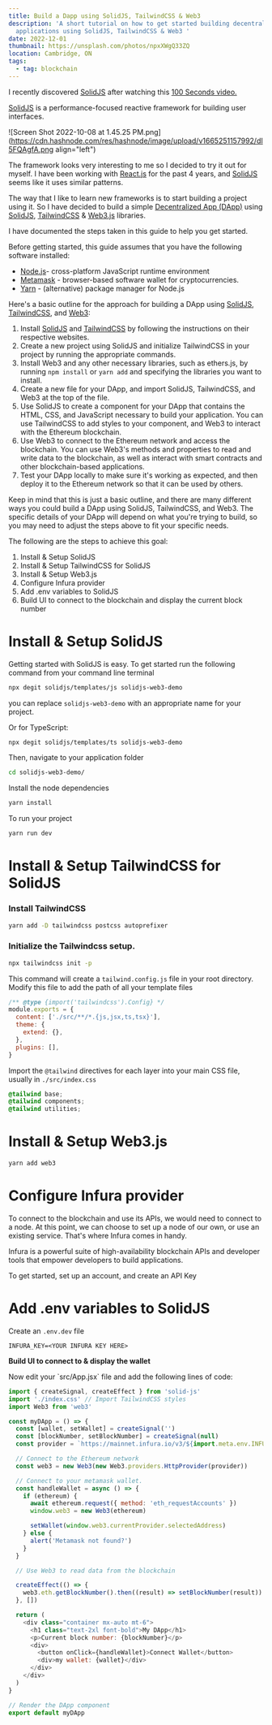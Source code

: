 ```yaml
---
title: Build a Dapp using SolidJS, TailwindCSS & Web3
description: 'A short tutorial on how to get started building decentralized
  applications using SolidJS, TailwindCSS & Web3 '
date: 2022-12-01
thumbnail: https://unsplash.com/photos/npxXWgQ33ZQ
location: Cambridge, ON
tags:
  - tag: blockchain
---
```


I recently discovered [SolidJS](https://www.solidjs.com) after watching this [100 Seconds video.](https://www.youtube.com/watch?v=hw3Bx5vxKl0)

[SolidJS](https://www.solidjs.com) is a performance-focused reactive framework for building user interfaces.

![Screen Shot 2022-10-08 at 1.45.25 PM.png](https://cdn.hashnode.com/res/hashnode/image/upload/v1665251157992/dI5FQAgfA.png align="left")

The framework looks very interesting to me so I decided to try it out for myself. I have been working with [React.js](https://reactjs.org/) for the past 4 years, and [SolidJS](https://www.solidjs.com) seems like it uses similar patterns.

The way that I like to learn new frameworks is to start building a project using it. So I have decided to build a simple [Decentralized App (DApp)](https://en.wikipedia.org/wiki/Decentralized_application) using [SolidJS](https://www.solidjs.com/), [TailwindCSS](https://tailwindcss.com/) & [Web3.js](https://web3js.readthedocs.io/en/v1.8.1/) libraries.

I have documented the steps taken in this guide to help you get started.

Before getting started, this guide assumes that you have the following software installed:

- [Node.js](https://nodejs.org)\- cross-platform JavaScript runtime environment
- [Metamask](https://metamask.io) - browser-based software wallet for cryptocurrencies.
- [Yarn](https://yarnpkg.com) - (alternative) package manager for Node.js

Here's a basic outline for the approach for building a DApp using [SolidJS](https://www.solidjs.com/), [TailwindCSS](https://tailwindcss.com/), and [Web3](https://web3js.readthedocs.io/en/v1.8.1/):

1.  Install [SolidJS](https://www.solidjs.com/) and [TailwindCSS](https://tailwindcss.com/) by following the instructions on their respective websites.
2.  Create a new project using SolidJS and initialize TailwindCSS in your project by running the appropriate commands.
3.  Install Web3 and any other necessary libraries, such as ethers.js, by running `npm install` or `yarn add` and specifying the libraries you want to install.
4.  Create a new file for your DApp, and import SolidJS, TailwindCSS, and Web3 at the top of the file.
5.  Use SolidJS to create a component for your DApp that contains the HTML, CSS, and JavaScript necessary to build your application. You can use TailwindCSS to add styles to your component, and Web3 to interact with the Ethereum blockchain.
6.  Use Web3 to connect to the Ethereum network and access the blockchain. You can use Web3's methods and properties to read and write data to the blockchain, as well as interact with smart contracts and other blockchain-based applications.
7.  Test your DApp locally to make sure it's working as expected, and then deploy it to the Ethereum network so that it can be used by others.

Keep in mind that this is just a basic outline, and there are many different ways you could build a DApp using SolidJS, TailwindCSS, and Web3. The specific details of your DApp will depend on what you're trying to build, so you may need to adjust the steps above to fit your specific needs.

The following are the steps to achieve this goal:

1.  Install & Setup SolidJS
2.  Install & Setup TailwindCSS for SolidJS
3.  Install & Setup Web3.js
4.  Configure Infura provider
5.  Add .env variables to SolidJS
6.  Build UI to connect to the blockchain and display the current block number

# Install & Setup SolidJS

Getting started with SolidJS is easy. To get started run the following command from your command line terminal

```bash
npx degit solidjs/templates/js solidjs-web3-demo
```

you can replace `solidjs-web3-demo` with an appropriate name for your project.

Or for TypeScript:

```bash
npx degit solidjs/templates/ts solidjs-web3-demo
```

Then, navigate to your application folder

```bash
cd solidjs-web3-demo/
```

Install the node dependencies

```bash
yarn install
```

To run your project

```bash
yarn run dev
```

# Install & Setup TailwindCSS for SolidJS

### Install TailwindCSS

```bash
yarn add -D tailwindcss postcss autoprefixer
```

### Initialize the Tailwindcss setup.

```bash
npx tailwindcss init -p
```

This command will create a `tailwind.config.js` file in your root directory. Modify this file to add the path of all your template files

```javascript
/** @type {import('tailwindcss').Config} */
module.exports = {
  content: ['./src/**/*.{js,jsx,ts,tsx}'],
  theme: {
    extend: {},
  },
  plugins: [],
}
```

Import the `@tailwind` directives for each layer into your main CSS file, usually in `./src/index.css`

```css
@tailwind base;
@tailwind components;
@tailwind utilities;
```

# Install & Setup Web3.js

```bash
yarn add web3
```

# Configure Infura provider

To connect to the blockchain and use its APIs, we would need to connect to a node. At this point, we can choose to set up a node of our own, or use an existing service. That's where Infura comes in handy.

Infura is a powerful suite of high-availability blockchain APIs and developer tools that empower developers to build applications.

To get started, set up an account, and create an API Key

# Add .env variables to SolidJS

Create an `.env.dev` file

```plaintext
INFURA_KEY=<YOUR INFURA KEY HERE>
```

**Build UI to connect to & display the wallet**

Now edit your \`src/App.jsx\` file and add the following lines of code:

```javascript
import { createSignal, createEffect } from 'solid-js'
import './index.css' // Import TailwindCSS styles
import Web3 from 'web3'

const myDApp = () => {
  const [wallet, setWallet] = createSignal('')
  const [blockNumber, setBlockNumber] = createSignal(null)
  const provider = `https://mainnet.infura.io/v3/${import.meta.env.INFURA_KEY}`

  // Connect to the Ethereum network
  const web3 = new Web3(new Web3.providers.HttpProvider(provider))

  // Connect to your metamask wallet.
  const handleWallet = async () => {
    if (ethereum) {
      await ethereum.request({ method: 'eth_requestAccounts' })
      window.web3 = new Web3(ethereum)

      setWallet(window.web3.currentProvider.selectedAddress)
    } else {
      alert('Metamask not found?')
    }
  }

  // Use Web3 to read data from the blockchain

  createEffect(() => {
    web3.eth.getBlockNumber().then((result) => setBlockNumber(result))
  }, [])

  return (
    <div class="container mx-auto mt-6">
      <h1 class="text-2xl font-bold">My DApp</h1>
      <p>Current block number: {blockNumber}</p>
      <div>
        <button onClick={handleWallet}>Connect Wallet</button>
        <div>my wallet: {wallet}</div>
      </div>
    </div>
  )
}

// Render the DApp component
export default myDApp
```
